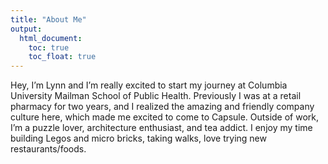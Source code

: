 ```yaml
---
title: "About Me"
output: 
  html_document:
    toc: true
    toc_float: true
---
```

Hey, I'm Lynn and I'm really excited to start my journey at Columbia University Mailman School of Public Health. Previously I was at a retail pharmacy for two years, and I realized the amazing and friendly company culture here, which made me excited to come to Capsule. Outside of work, I'm a puzzle lover, architecture enthusiast, and tea addict. I enjoy my time building Legos and micro bricks, taking walks, love trying new restaurants/foods.